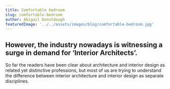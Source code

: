 ---
title: Comfortable bedroom
slug: comfortable-bedroom
author: Abigail Donutdough
featuredImage: '../../assets/images/blog/comfortable-bedroom.jpg'
---

## However, the industry nowadays is witnessing a surge in demand for ‘Interior Architects’.
So far the readers have been clear about architecture and interior design as related yet distinctive professions, but most of us are trying to understand the difference between interior architecture and interior design as separate disciplines.

